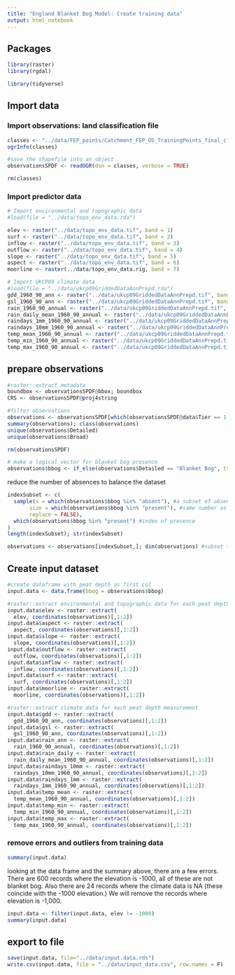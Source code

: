 ```yaml
---
title: "England Blanket Bog Model: Create training data"
output: html_notebook
---
```


## Packages 
```r
library(raster)
library(rgdal)

library(tidyverse)
```

## Import data

### Import observations: land classification file 
```r
classes <- "../data/FEP_points/Catchment_FEP_OS_TrainingPoints_final_clean.shp"
ogrInfo(classes)

#save the shapefile into an object
observationsSPDF <- readOGR(dsn = classes, verbose = TRUE)

rm(classes)
```

### Import predictor data
```r
# Import environmental and topographic data
#load(file = "../data/topo_env_data.rda")

elev <- raster("../data/topo_env_data.tif", band = 1)
surf <- raster("../data/topo_env_data.tif", band = 2)
inflow <- raster("../data/topo_env_data.tif", band = 3)
outflow <- raster("../data/topo_env_data.tif", band = 4)
slope <- raster("../data/topo_env_data.tif", band = 5)
aspect <- raster("../data/topo_env_data.tif", band = 6)
moorline <- raster(../data/topo_env_data.rig, band = 7)

# Import UKCP09 climate data
#load(file = "../data/ukcp09GriddedDataAnnPrepd.rda")
gdd_1960_90_ann <- raster("../data/ukcp09GriddedDataAnnPrepd.tif", band = 1)
gsl_1960_90_ann <- raster("../data/ukcp09GriddedDataAnnPrepd.tif", band = 2)
rain_1960_90_annual <- raster("../data/ukcp09GriddedDataAnnPrepd.tif", band = 3)
rain_daily_mean_1960_90_annual <- raster("../data/ukcp09GriddedDataAnnPrepd.tif", band = 4)
raindays_1mm_1960_90_annual <- raster("../data/ukcp09GriddedDataAnnPrepd.tif", band = 5)
raindays_10mm_1960_90_annual <- raster("../data/ukcp09GriddedDataAnnPrepd.tif", band = 6)
temp_mean_1960_90_annual <- raster("../data/ukcp09GriddedDataAnnPrepd.tif", band = 7)
temp_min_1960_90_annual <- raster("../data/ukcp09GriddedDataAnnPrepd.tif", band = 8)
temp_max_1960_90_annual <- raster("../data/ukcp09GriddedDataAnnPrepd.tif", band = 9)

```

## prepare observations
```r
#raster::extract metadata
boundbox <- observationsSPDF@bbox; boundbox 
CRS <- observationsSPDF@proj4string
```

```r
#filter observations
observations <- observationsSPDF[which(observationsSPDF@data$Tier == 1 | observationsSPDF@data$Tier == 2),]
summary(observations); class(observations)
unique(observations$Detailed)
unique(observations$Broad)

rm(observationsSPDF)
```

```r
# make a logical vector for blanket bog presence
observations$bbog <- if_else(observations$Detailed == "Blanket Bog", true = "present", false = "absent")
```

reduce the number of absences to balance the dataset
```r
indexSubset <- c(
  sample(x = which(observations$bbog %in% "absent"), #a subset of absences
       size = which(observations$bbog %in% "present"), #same number as presence
       replace = FALSE), 
  which(observations$bbog %in% "present") #index of presence
)
length(indexSubset); str(indexSubset)

observations <- observations[indexSubset,]; dim(observations) #subset the observations dataset
```


## Create input dataset

```r
#create dataframe with peat depth as first col
input.data <- data.frame(bbog = observations$bbog)

#raster::extract environmental and topographic data for each peat depth measurement
input.data$elev <- raster::extract(
  elev, coordinates(observations)[,1:2])
input.data$aspect <- raster::extract(
  aspect, coordinates(observations)[,1:2])
input.data$slope <- raster::extract(
  slope, coordinates(observations)[,1:2])
input.data$outflow <- raster::extract(
  outflow, coordinates(observations)[,1:2])
input.data$inflow <- raster::extract(
  inflow, coordinates(observations)[,1:2])
input.data$surf <- raster::extract(
  surf, coordinates(observations)[,1:2])
input.data$moorline <- raster::extract(
  moorline, coordinates(observations)[,1:2])

#raster::extract climate data for each peat depth measurement
input.data$gdd <- raster::extract(
  gdd_1960_90_ann, coordinates(observations)[,1:2])
input.data$gsl <- raster::extract(
  gsl_1960_90_ann, coordinates(observations)[,1:2])
input.data$rain_ann <- raster::extract(
  rain_1960_90_annual, coordinates(observations)[,1:2])
input.data$rain_daily <- raster::extract(
  rain_daily_mean_1960_90_annual, coordinates(observations)[,1:2])
input.data$raindays_10mm <- raster::extract(
  raindays_10mm_1960_90_annual, coordinates(observations)[,1:2])
input.data$raindays_1mm <- raster::extract(
  raindays_1mm_1960_90_annual, coordinates(observations)[,1:2])
input.data$temp_mean <- raster::extract(
  temp_mean_1960_90_annual, coordinates(observations)[,1:2])
input.data$temp_min <- raster::extract(
  temp_min_1960_90_annual, coordinates(observations)[,1:2])
input.data$temp_max <- raster::extract(
  temp_max_1960_90_annual, coordinates(observations)[,1:2])
```

### remove errors and outliers from training data
```r
summary(input.data)
```

looking at the data frame and the summary above, there are a few errors.  There are 600 records where the elevation is -1000, all of these are not blanket bog.  Also there are 24 records where the climate data is NA (these coincide with the -1000 elevation.)  We will remove the records where elevation is -1,000. 

```r
input.data <- filter(input.data, elev != -1000)
summary(input.data)
```






## export to file

```r
save(input.data, file="../data/input.data.rds")
write.csv(input.data, file = "../data/input_data.csv", row.names = F)
```
